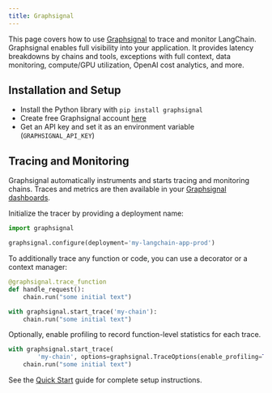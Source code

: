 ```yaml
---
title: Graphsignal
---
```


This page covers how to use [Graphsignal](https://app.graphsignal.com) to trace and monitor LangChain. Graphsignal enables full visibility into your application. It provides latency breakdowns by chains and tools, exceptions with full context, data monitoring, compute/GPU utilization, OpenAI cost analytics, and more.

## Installation and Setup

- Install the Python library with `pip install graphsignal`
- Create free Graphsignal account [here](https://graphsignal.com)
- Get an API key and set it as an environment variable (`GRAPHSIGNAL_API_KEY`)

## Tracing and Monitoring

Graphsignal automatically instruments and starts tracing and monitoring chains. Traces and metrics are then available in your [Graphsignal dashboards](https://app.graphsignal.com).

Initialize the tracer by providing a deployment name:

```python
import graphsignal

graphsignal.configure(deployment='my-langchain-app-prod')
```

To additionally trace any function or code, you can use a decorator or a context manager:

```python
@graphsignal.trace_function
def handle_request():
    chain.run("some initial text")
```

```python
with graphsignal.start_trace('my-chain'):
    chain.run("some initial text")
```

Optionally, enable profiling to record function-level statistics for each trace.

```python
with graphsignal.start_trace(
        'my-chain', options=graphsignal.TraceOptions(enable_profiling=True)):
    chain.run("some initial text")
```

See the [Quick Start](https://graphsignal.com/docs/guides/quick-start/) guide for complete setup instructions.
